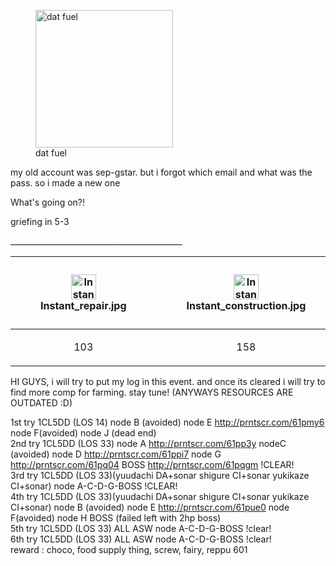 [[File:KanColle-141201-01034392.png|thumb|220px|right|dat fuel]]

my old account was sep-gstar. but i forgot which email and what was the pass. so i made a new one

What's going on?!

griefing in 5-3

___________________________________________

{| class="wikitable"
![[File:Instant repair.jpg|40x40px]]
![[File:Instant construction.jpg|40x40px]]
![[File:Development material.jpg|40x40px]]
![[File:Improvement Materials.png|40x40px]]
![[File:Medal.png|40x40px]]
![[File:Blueprint.png|40x40px]]
![[File:Food supply ship mamiya.png|40x40px]]
![[File:Food supply ship irako.png|40x40px]]
![[File:Emergency repair.png|40x40px]]
![[File:Repair goddess.png|40x40px]]
![[File:Fuel.png|30x30px]]
![[File:Ammunition.png|30x30px]]
![[File:Steel.png|30x30px]]
![[File:Bauxite.png|30x30px]]
![[File:Furniture box large.jpg|35x35px]]Furniture coins
|-
| style="text-align: center;" |103
| style="text-align: center;" |158
| style="text-align: center;" |150
| style="text-align: center;" |26
| style="text-align: center;" |1
| style="text-align: center;" |1
| style="text-align: center;" |3
| style="text-align: center;" |4
| style="text-align: center;" |11
| style="text-align: center;" |1
| style="text-align: center;" |15,000
| style="text-align: center;" |20,000
| style="text-align: center;" |15,300
| style="text-align: center;" |15,000
| style="text-align: center;" |61,900
|}
<div style="text-align: left;">

HI GUYS, i will try to put my log in this event. and once its cleared i will try to find more comp for farming. stay tune! (ANYWAYS RESOURCES ARE OUTDATED :D)

1st try 1CL5DD (LOS 14)
node B (avoided) node E http://prntscr.com/61pmy6 node F(avoided) node J (dead end)<br>
2nd try 1CL5DD (LOS 33)
node A http://prntscr.com/61pp3y nodeC (avoided) node D http://prntscr.com/61ppi7 node G http://prntscr.com/61pq04 BOSS http://prntscr.com/61pqgm !CLEAR!<br>
3rd try 1CL5DD (LOS 33)(yuudachi DA+sonar shigure CI+sonar yukikaze CI+sonar)
node A-C-D-G-BOSS !CLEAR!<br>
4th try 1CL5DD (LOS 33)(yuudachi DA+sonar shigure CI+sonar yukikaze CI+sonar)
node B (avoided) node E http://prntscr.com/61pue0 node F(avoided) node H BOSS (failed left with 2hp boss)<br>
5th try 1CL5DD (LOS 33) ALL ASW
node A-C-D-G-BOSS !clear!<br>
6th try 1CL5DD (LOS 33) ALL ASW
node A-C-D-G-BOSS !clear!<br>

reward : choco, food supply thing, screw, fairy, reppu 601
</div>
